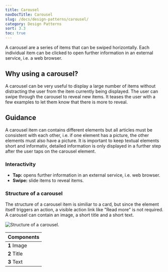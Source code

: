 ```yaml
---
title: Carousel
navDocTitle: Carousel
slug: /docs/design-patterns/carousel/
category: Design Patterns
sort: 3.3
toc: true
---
```


A carousel are a series of items that can be swiped horizontally. Each individual item can be clicked to open further information in an external service, i.e. a web browser.

## Why using a carousel?

A carousel can be very useful to display a large number of items without distracting the user from the item currently being displayed.
The user can swipe through the carousel to reveal new items. It teases the user with a few examples to let them know that there is more to reveal.

## Guidance

A carousel item can contains different elements but all articles must be consistent with each other, i.e. if one element has a picture, the other elements must also have a picture. It is important to keep textual elements short and informativ, detailed information is only displayed in a further step after the user taps on the carousel element.

### Interactivity

- **Tap:** opens further information in an external service, i.e. web browser.
- **Swipe:** slide items to reveal items.

### Structure of a carousel

The structure of a carousel item is similiar to a <Link to="/docs/design-patterns/card/#structure-of-a-card">card</Link>, but since the element itself triggers an action, a visible action link like "Read more" is not required. A carousel can contain an image, a short title and a short text.

![Structure of a carousel.](/images/designPatterns/carouselStructure.png)

| Components  |
| ----------- |
| **1** Image |
| **2** Title |
| **3** Text  |

